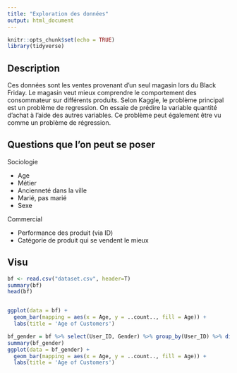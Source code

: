 ```yaml
---
title: "Exploration des données"
output: html_document
---
```


```r
knitr::opts_chunk$set(echo = TRUE)
library(tidyverse)
```

## Description
Ces données sont les ventes provenant d'un seul magasin lors du Black Friday.
Le magasin veut mieux comprendre le comportement des consommateur sur différents produits.
Selon Kaggle, le problème principal est un problème de regression. On essaie de prédire la variable quantité d'achat à l'aide des autres variables. Ce problème peut également être vu comme un problème de régression.

## Questions que l'on peut se poser

Sociologie

- Age
- Métier
- Ancienneté dans la ville
- Marié, pas marié
- Sexe

Commercial

- Performance des produit (via ID)
- Catégorie de produit qui se vendent le mieux

## Visu

```r
bf <- read.csv("dataset.csv", header=T)
summary(bf)
head(bf)


ggplot(data = bf) + 
  geom_bar(mapping = aes(x = Age, y = ..count.., fill = Age)) + 
  labs(title = 'Age of Customers')
```

```r
bf_gender = bf %>% select(User_ID, Gender) %>% group_by(User_ID) %>% distinct()
summary(bf_gender)
ggplot(data = bf_gender) + 
  geom_bar(mapping = aes(x = Age, y = ..count.., fill = Age)) + 
  labs(title = 'Age of Customers')
```